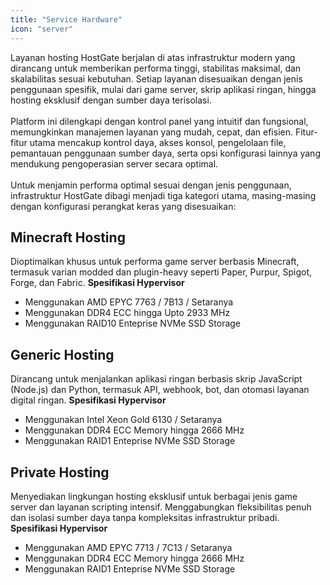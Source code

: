 ```yaml
---
title: "Service Hardware"
icon: "server"
---
```


Layanan hosting HostGate berjalan di atas infrastruktur modern yang dirancang untuk memberikan performa tinggi, stabilitas maksimal, dan skalabilitas sesuai kebutuhan. Setiap layanan disesuaikan dengan jenis penggunaan spesifik, mulai dari game server, skrip aplikasi ringan, hingga hosting eksklusif dengan sumber daya terisolasi.<br/><br/>
Platform ini dilengkapi dengan kontrol panel yang intuitif dan fungsional, memungkinkan manajemen layanan yang mudah, cepat, dan efisien. Fitur-fitur utama mencakup kontrol daya, akses konsol, pengelolaan file, pemantauan penggunaan sumber daya, serta opsi konfigurasi lainnya yang mendukung pengoperasian server secara optimal.<br/><br/>
Untuk menjamin performa optimal sesuai dengan jenis penggunaan, infrastruktur HostGate dibagi menjadi tiga kategori utama, masing-masing dengan konfigurasi perangkat keras yang disesuaikan:

## Minecraft Hosting
Dioptimalkan khusus untuk performa game server berbasis Minecraft, termasuk varian modded dan plugin-heavy seperti Paper, Purpur, Spigot, Forge, dan Fabric.
**Spesifikasi Hypervisor**
- Menggunakan AMD EPYC 7763 / 7B13 / Setaranya
- Menggunakan DDR4 ECC hingga Upto 2933 MHz
- Menggunakan RAID10 Enteprise NVMe SSD Storage

## Generic Hosting
Dirancang untuk menjalankan aplikasi ringan berbasis skrip JavaScript (Node.js) dan Python, termasuk API, webhook, bot, dan otomasi layanan digital ringan.
**Spesifikasi Hypervisor**
- Menggunakan Intel Xeon Gold 6130 / Setaranya
- Menggunakan DDR4 ECC Memory hingga 2666 MHz
- Menggunakan RAID1 Enteprise NVMe SSD Storage

## Private Hosting
Menyediakan lingkungan hosting eksklusif untuk berbagai jenis game server dan layanan scripting intensif. Menggabungkan fleksibilitas penuh dan isolasi sumber daya tanpa kompleksitas infrastruktur pribadi.
**Spesifikasi Hypervisor**
- Menggunakan AMD EPYC 7713 / 7C13 / Setaranya
- Menggunakan DDR4 ECC Memory hingga 2666 MHz
- Menggunakan RAID1 Enteprise NVMe SSD Storage